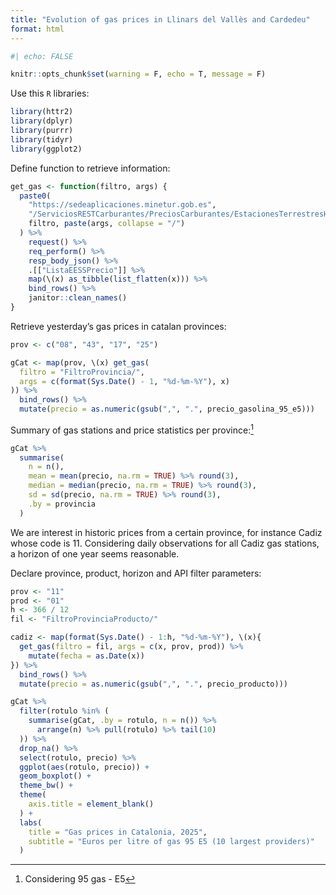 ```yaml
---
title: "Evolution of gas prices in Llinars del Vallès and Cardedeu"
format: html
---
```


```r
#| echo: FALSE

knitr::opts_chunk$set(warning = F, echo = T, message = F)
```

Use this `R` libraries:

```r
library(httr2)
library(dplyr)
library(purrr)
library(tidyr)
library(ggplot2)
```

Define function to retrieve information:

```r
get_gas <- function(filtro, args) {
  paste0(
    "https://sedeaplicaciones.minetur.gob.es",
    "/ServiciosRESTCarburantes/PreciosCarburantes/EstacionesTerrestresHist/",
    filtro, paste(args, collapse = "/")
  ) %>%
    request() %>%
    req_perform() %>%
    resp_body_json() %>%
    .[["ListaEESSPrecio"]] %>%
    map(\(x) as_tibble(list_flatten(x))) %>%
    bind_rows() %>%
    janitor::clean_names()
}
```

Retrieve yesterday's gas prices in catalan provinces:

```r
prov <- c("08", "43", "17", "25")

gCat <- map(prov, \(x) get_gas(
  filtro = "FiltroProvincia/",
  args = c(format(Sys.Date() - 1, "%d-%m-%Y"), x)
)) %>%
  bind_rows() %>%
  mutate(precio = as.numeric(gsub(",", ".", precio_gasolina_95_e5)))
```

Summary of gas stations and price statistics per province:^[Considering 95 gas - E5]

```r
gCat %>%
  summarise(
    n = n(),
    mean = mean(precio, na.rm = TRUE) %>% round(3),
    median = median(precio, na.rm = TRUE) %>% round(3),
    sd = sd(precio, na.rm = TRUE) %>% round(3),
    .by = provincia
  )
```

We are interest in historic prices from a certain province, for instance Cadiz whose code is 11. Considering daily observations for all Cadiz gas stations, a horizon of one year seems reasonable.

Declare province, product, horizon and API filter parameters:

```r
prov <- "11"
prod <- "01"
h <- 366 / 12
fil <- "FiltroProvinciaProducto/"

cadiz <- map(format(Sys.Date() - 1:h, "%d-%m-%Y"), \(x){
  get_gas(filtro = fil, args = c(x, prov, prod)) %>%
    mutate(fecha = as.Date(x))
}) %>%
  bind_rows() %>%
  mutate(precio = as.numeric(gsub(",", ".", precio_producto)))
```

```r
gCat %>%
  filter(rotulo %in% (
    summarise(gCat, .by = rotulo, n = n()) %>%
      arrange(n) %>% pull(rotulo) %>% tail(10)
  )) %>%
  drop_na() %>%
  select(rotulo, precio) %>%
  ggplot(aes(rotulo, precio)) +
  geom_boxplot() +
  theme_bw() +
  theme(
    axis.title = element_blank()
  ) +
  labs(
    title = "Gas prices in Catalonia, 2025",
    subtitle = "Euros per litre of gas 95 E5 (10 largest providers)"
  )
```

